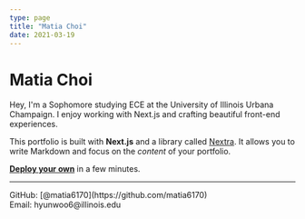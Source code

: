 ```yaml
---
type: page
title: "Matia Choi"
date: 2021-03-19
---
```


# Matia Choi

Hey, I'm a Sophomore studying ECE at the University of Illinois Urbana Champaign. I enjoy working with Next.js and crafting beautiful front-end experiences.

This portfolio is built with **Next.js** and a library called [Nextra](https://nextra.vercel.app/). It allows you to write Markdown and focus on the _content_ of your portfolio.

[**Deploy your own**](https://vercel.com/new/clone?repository-url=https://github.com/vercel/next.js/tree/canary/examples/blog&project-name=portfolio&repository-name=portfolio) in a few minutes.

---

<div>
  GitHub: [@matia6170](https://github.com/matia6170)
  <br />
  Email: hyunwoo6@illinois.edu
</div>
